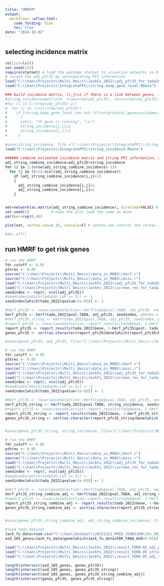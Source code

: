 ---
title: "HMRFM"
output:
  workflowr::wflow_html:
    code_folding: hide
    toc: true
date: "2024-10-02"
---



## selecting incidence matrix 


```{r, message=F, warning=F, eval=T}
rm(list=ls())
set.seed(123)
require(statnet) # load the package statnet to visualize networks in R
# curate the adj_pfc35 by incorporating PPI information 
load("C:\\han\\Projects\\Multi_Omics\\JackFu_2022\\adj_pfc35_for_tada2022.RData")  # load incidence matrix 
load("C:\\han\\Projects\\IntegratePPI\\string.keep_gene_level.RData")  # load pairwise protein interaction information  

### build incidence matrix, (i,j)=1 if there is a link between genes, i & j, and 0 otherwise
#string_incidence=matrix(0, nrow=nrow(adj_pfc35), ncol=nrow(adj_pfc35))
#for (i in 1:(nrow(adj_pfc35)-1))
#  for (j in (i+1):nrow(adj_pfc35))
#    if (string.keep_gene_level_new %>% filter(protein1_gene==colnames(dat_pfc35)[i], protein2_gene==colnames(dat_pfc35)[j]) %>% nrow()>0)
#      { 
#      cat(i, "th gene is running", "\n")
#      string_incidence[i,j]=1
#      string_incidence[j,i]=1
#     }
  
#save(string_incidence, file ="C:\\han\\Projects\\IntegratePPI\\string_incidence.RData")  
load("C:\\han\\Projects\\IntegratePPI\\string_incidence.RData")
        
###### combine estimated incidence matrix and string PPI information, a link between two genes exists if it appears in estimated incidence matrix or string PPI  
adj_string_combine_incidence=adj_pfc35+string_incidence
for (i in 1:(nrow(adj_string_combine_incidence)-1))
  for (j in (i+1):ncol(adj_string_combine_incidence))
    if (adj_string_combine_incidence[i,j]>1)
    {
      adj_string_combine_incidence[i,j]=1
      adj_string_combine_incidence[j,i]=1
    }


net=network(as.matrix(adj_string_combine_incidence), directed=FALSE) # https://web.stanford.edu/class/bios221/labs/networks/lab_7_networks.html
set.seed(1)          # make the plot look the same as mine
par(mar=rep(0,4))

plot(net, vertex.cex=0.15, rescale=F) # vextex.cex control the vertex size

#dev.off()


```



## run HMRF to get risk genes 


```{r, message=F, warning=F, eval=F}
# run the HMRF
fdr_cutoff <- 0.05
pthres <- 0.05
source("C:\\han\\Projects\\Multi_Omics\\data_in_MOBS\\hmrf.r")
source("C:\\han\\Projects\\Multi_Omics\\data_in_MOBS\\misc.r")
load("C:\\han\\Projects\\Multi_Omics\\JackFu_2022\\adj_pfc35_for_tada2022.RData")
load("C:\\han\\Projects\\Multi_Omics\\JackFu_2022\\screen_res_for_tada2022.RData")
seedindex <- rep(0, ncol(adj_pfc35))
#seedindex[which(tada$dn.LoF >= 3)] <- 1
seedindex[which(tada_2022$qvalue<1e-03)] <- 1

#hmrf_pfc35 <- covarianceSelection::hmrf(tada$pval.TADA, adj_pfc35, seedindex, pthres = pthres)
hmrf_pfc35 <- hmrf(tada_2022$pval.TADA, adj_pfc35, seedindex, pthres = pthres)
#hmrf_pfc35_string <- hmrf(tada_2022$pval.TADA, adj_pfc35, seedindex, pthres = pthres)
#report_pfc35 <- covarianceSelection::report_results(tada$Gene, 1-hmrf_pfc35$post, tada$pval.TADA, hmrf_pfc35$Iupdate)
report_pfc35 <- report_results(tada_2022$Gene, 1-hmrf_pfc35$post, tada_2022$pval.TADA, hmrf_pfc35$Iupdate)
genes_pfc35 <- sort(as.character(report_pfc35$Gene[which(report_pfc35$FDR <= fdr_cutoff)]))

#save(genes_pfc35, adj_pfc35, file="C:\\han\\Projects\\Multi_Omics\\JackFu_2022\\result_FDR0.05_adj_pfc35.RData")

```


```{r, message=F, warning=F, eval=F}
# run the HMRF
fdr_cutoff <- 0.05
pthres <- 0.05
source("C:\\han\\Projects\\Multi_Omics\\data_in_MOBS\\hmrf.r")
source("C:\\han\\Projects\\Multi_Omics\\data_in_MOBS\\misc.r")
load("C:\\han\\Projects\\Multi_Omics\\JackFu_2022\\adj_pfc35_for_tada2022.RData")
load("C:\\han\\Projects\\Multi_Omics\\JackFu_2022\\screen_res_for_tada2022.RData")
seedindex <- rep(0, ncol(adj_pfc35))
#seedindex[which(tada$dn.LoF >= 3)] <- 1
seedindex[which(tada_2022$qvalue<1e-03)] <- 1

#hmrf_pfc35 <- covarianceSelection::hmrf(tada$pval.TADA, adj_pfc35, seedindex, pthres = pthres)
hmrf_pfc35_string <- hmrf(tada_2022$pval.TADA, string_incidence, seedindex, pthres = pthres)
#report_pfc35 <- covarianceSelection::report_results(tada$Gene, 1-hmrf_pfc35$post, tada$pval.TADA, hmrf_pfc35$Iupdate)
report_pfc35_string <- report_results(tada_2022$Gene, 1-hmrf_pfc35_string$post, tada_2022$pval.TADA, hmrf_pfc35_string$Iupdate)
genes_pfc35_string <- sort(as.character(report_pfc35_string$Gene[which(report_pfc35_string$FDR <= fdr_cutoff)]))


#save(genes_pfc35_string, string_incidence, file="C:\\han\\Projects\\Multi_Omics\\JackFu_2022\\result_FDR0.05_string_incidence.RData")
```



```{r, message=F, warning=F, eval=F}
# run the HMRF
fdr_cutoff <- 0.05
pthres <- 0.05
source("C:\\han\\Projects\\Multi_Omics\\data_in_MOBS\\hmrf.r")
source("C:\\han\\Projects\\Multi_Omics\\data_in_MOBS\\misc.r")
load("C:\\han\\Projects\\Multi_Omics\\JackFu_2022\\adj_pfc35_for_tada2022.RData")
load("C:\\han\\Projects\\Multi_Omics\\JackFu_2022\\screen_res_for_tada2022.RData")
seedindex <- rep(0, ncol(adj_pfc35))
#seedindex[which(tada$dn.LoF >= 3)] <- 1
seedindex[which(tada_2022$qvalue<1e-03)] <- 1

#hmrf_pfc35 <- covarianceSelection::hmrf(tada$pval.TADA, adj_pfc35, seedindex, pthres = pthres)
hmrf_pfc35_string_combine_adj <- hmrf(tada_2022$pval.TADA, adj_string_combine_incidence, seedindex, pthres = pthres)
#report_pfc35 <- covarianceSelection::report_results(tada$Gene, 1-hmrf_pfc35$post, tada$pval.TADA, hmrf_pfc35$Iupdate)
report_pfc35_string_combine_adj <- report_results(tada_2022$Gene, 1-hmrf_pfc35_string_combine_adj$post, tada_2022$pval.TADA, hmrf_pfc35_string_combine_adj$Iupdate)
genes_pfc35_string_combine_adj <- sort(as.character(report_pfc35_string_combine_adj$Gene[which(report_pfc35_string_combine_adj$FDR <= fdr_cutoff)]))


#save(genes_pfc35_string_combine_adj, adj_string_combine_incidence, file="C:\\han\\Projects\\Multi_Omics\\JackFu_2022\\result_FDR0.05_adj_string_combine_incidence.RData")
```



```{r, message=F, warning=F}
#load tada dataset
Jack_fu_data=read.csv("C:\\han\\Dataset\\20231221_PMID_35982160\\Fu 2022 Suppl-41588_2022_1104_MOESM3_ESM.csv")
asd_185_genes=Jack_fu_data$gene[which(Jack_fu_data$FDR_TADA_ASD<0.05)]  # 185 genes are selected at FDR<0.05 https://www.nature.com/articles/s41588-022-01104-0
```

```{r, message=F, warning=F}
load("C:\\han\\Projects\\Multi_Omics\\JackFu_2022\\result_FDR0.05_adj_pfc35.RData")
load("C:\\han\\Projects\\Multi_Omics\\JackFu_2022\\result_FDR0.05_string_incidence.RData")
load("C:\\han\\Projects\\Multi_Omics\\JackFu_2022\\result_FDR0.05_adj_string_combine_incidence.RData")

length(intersect(asd_185_genes, genes_pfc35))
length(intersect(asd_185_genes, genes_pfc35_string))
length(intersect(asd_185_genes, genes_pfc35_string_combine_adj))
length(intersect(genes_pfc35, genes_pfc35_string))
```
